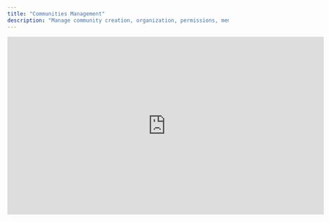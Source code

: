 ```yaml
---
title: "Communities Management"
description: "Manage community creation, organization, permissions, membership, and activity in the social.plus Console"
---
```


<iframe width="720" height="405" src="https://www.youtube.com/embed/L08qa3hhQ1k?si=aUStV8KBC_bhTi3y" title="YouTube video player" frameborder="0" allow="accelerometer; autoplay; clipboard-write; encrypted-media; gyroscope; picture-in-picture; web-share" referrerpolicy="strict-origin-when-cross-origin" allowfullscreen />

<Info>
  **Goal**: Provide operators and moderators with efficient workflows to create, organize, govern, and moderate user communities at scale.
</Info>

The Communities section of the Console centralizes everything: creation, categorization, activity oversight, membership governance, and fine‑grained permissions.

<CardGroup cols={3}>
  <Card title="Create Community" icon="plus">
    Launch new spaces with avatar, category & visibility
  </Card>
  <Card title="Manage Activity" icon="list">
    Review posts, comments, schedules & flags
  </Card>
  <Card title="Membership" icon="users">
    Add, remove, ban, or change member roles
  </Card>
  <Card title="Permissions" icon="shield">
    Configure posting, approvals & commenting rules
  </Card>
  <Card title="Categories" icon="tags">
    Organize & discover related communities
  </Card>
  <Card title="Moderation Flags" icon="flag">
    Surface at‑risk communities & escalation targets
  </Card>
</CardGroup>

## Primary Workflows

<Tabs>
  <Tab title="1. Create Community">
    <Steps>
      <Step title="Open Communities">
        Navigate: Social Management → Communities.
      </Step>
      <Step title="Launch Form">
        Click the \+ (Create New Community) button.
      </Step>
      <Step title="Fill Core Data">
        Avatar, Name, About (≤180 chars), Category.
      </Step>
      <Step title="Select Notification Mode">
        Default, Silent or Subscribe (see Notification Modes below).
      </Step>
      <Step title="Review & Confirm">
        Validate visibility & category before saving.
      </Step>
    </Steps>
    <Note>
      Screenshot placeholders can be inserted where needed using \<figure\> blocks.
    </Note>
  </Tab>
  <Tab title="2. Manage Activity">
    Use the Activity tab inside a selected community to:

    - View all posts & comments (including soft‑deleted for review)
    - Approve / decline pending (approval-required) posts
    - Schedule future posts
    - Inspect flag counts & reported comment indicators

    <Tip>
      Flag filters quickly surface content needing intervention.
    </Tip>
  </Tab>
  <Tab title="3. Manage Members">
    The Members tab provides:

    - Search by user ID or display name
    - Filters: banned / deleted / role-based
    - Role adjustments (member ↔ moderator)
    - Community ban / unban actions

    <Info>
      Banned or deleted users retain status indicators for audit clarity.
    </Info>
  </Tab>
  <Tab title="4. Permissions & Settings">
    Split across two tabs:

    - Permissions: Posting & commenting governance
    - Settings: Identity & structural attributes (avatar, name, description, category, official flag, visibility)

    <Warning>
      Deleting (closing) a community is irreversible. Archive alternatives should be considered first.
    </Warning>
  </Tab>
  <Tab title="5. Categories & Organization">
    Categories cluster communities by theme to enhance discovery.

    - Create & edit categories centrally
    - Tag multiple communities under a shared interest
    - Enable cross‑promotion (“See more in Fitness”)
  </Tab>
</Tabs>

## Permissions & Governance

<AccordionGroup>
  <Accordion title="Posting Permissions">
    **Options**:

    - Only admins can post: Restricts creation to moderators/admins (announcement mode)
    - Approve member posts: Member posts enter an approval queue
    - Open posting (default): All members post immediately

    <Note>
      "Only admins can post" and "Approve member posts" are mutually exclusive.
    </Note>
  </Accordion>
  <Accordion title="Commenting Permissions (Stories)">
    Global toggle for allowing comments on community stories.

    - Enabled: All active stories accept member comments
    - Disabled: No stories within the community accept comments

    <Info>
      Granular per‑story comment locking is not currently supported.
    </Info>
  </Accordion>
  <Accordion title="Notification Modes">
    Define default push behavior for new community activity:

    - Default: Notifications ON for all members (may opt out)
    - Silent: Notifications OFF & cannot be enabled by members
    - Subscribe: Notifications OFF by default; members may opt in

    <Tip>
      Use Silent for low-noise hubs or archive‑style communities.
    </Tip>
  </Accordion>
  <Accordion title="Settings Management">
    Editable fields:

    - Avatar (brand & recognition)
    - Name & Description (≤180 chars recommended)
    - Category (affects discovery grouping)
    - Official Flag (trust / authenticity badge)
    - Visibility: Public vs Private (affects access & join flow)
    - Closure: Permanent removal (non‑recoverable)
  </Accordion>
</AccordionGroup>

## Best Practices

<AccordionGroup>
  <Accordion title="Operational Efficiency">
    - Batch resolve low‑risk approvals daily
    - Use categories early to avoid later reclassification overhead
    - Maintain naming conventions (e.g., Region • Topic)
    - Standardize moderator notes for actions
  </Accordion>
  <Accordion title="Governance & Safety">
    - Start with open posting \+ approvals for new communities
    - Introduce Only-admin mode for broadcast / compliance spaces
    - Monitor flag ratios: flags per 100 posts as drift indicator
    - Periodically audit moderator role assignments
  </Accordion>
  <Accordion title="Growth & Discovery">
    - Curate category landing pages with representative communities
    - Highlight official communities for trust signaling
    - Use Subscribe mode for optional-interest clusters
    - Rotate featured categories based on engagement analytics
  </Accordion>
</AccordionGroup>

## Next Steps

<CardGroup cols={2}>
  <Card title="Roles & Privileges" icon="user-shield" href="/analytics-and-moderation/console/moderation/roles-and-privileges">
    Align moderator capabilities with governance model
  </Card>
  <Card title="Content Moderation" icon="shield" href="/analytics-and-moderation/console/moderation/overview">
    Integrate community workflows with platform moderation
  </Card>
</CardGroup>

<CardGroup cols={2}>
  <Card title="Analytics & Health" icon="chart-bar" href="/analytics-and-moderation/console/analytics/overview">
    Track growth & risk indicators across communities
  </Card>
  <Card title="Categories Reference" icon="tags" href="/analytics-and-moderation/console/social-management/communities">
    Manage taxonomy & discoverability structures
  </Card>
</CardGroup>